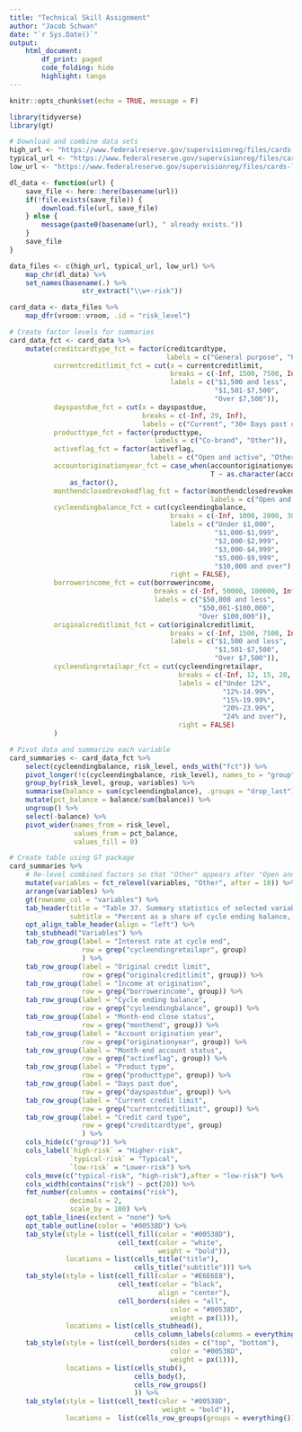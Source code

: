 ```yaml
---
title: "Technical Skill Assignment"
author: "Jacob Schwan"
date: "`r Sys.Date()`"
output: 
    html_document:
        df_print: paged
        code_folding: hide
        highlight: tango
---
```


```r
knitr::opts_chunk$set(echo = TRUE, message = F)
```

```r
library(tidyverse)
library(gt)

# Download and combine data sets
high_url <- "https://www.federalreserve.gov/supervisionreg/files/cards-high-risk-2022.csv"
typical_url <- "https://www.federalreserve.gov/supervisionreg/files/cards-typical-risk-2022.csv"
low_url <- "https://www.federalreserve.gov/supervisionreg/files/cards-low-risk-2022.csv"

dl_data <- function(url) {
    save_file <- here::here(basename(url))
    if(!file.exists(save_file)) {
        download.file(url, save_file)
    } else {
        message(paste0(basename(url), " already exists."))
    }
    save_file
}

data_files <- c(high_url, typical_url, low_url) %>%
    map_chr(dl_data) %>%
    set_names(basename(.) %>%
                  str_extract("\\w+-risk"))

card_data <- data_files %>%
    map_dfr(vroom::vroom, .id = "risk_level")

# Create factor levels for summaries
card_data_fct <- card_data %>%
    mutate(creditcardtype_fct = factor(creditcardtype, 
                                       labels = c("General purpose", "Private label")),
           currentcreditlimit_fct = cut(x = currentcreditlimit,
                                        breaks = c(-Inf, 1500, 7500, Inf),
                                        labels = c("$1,500 and less", 
                                                   "$1,501-$7,500",
                                                   "Over $7,500")),
           dayspastdue_fct = cut(x = dayspastdue,
                                 breaks = c(-Inf, 29, Inf),
                                 labels = c("Current", "30+ Days past due")),
           producttype_fct = factor(producttype, 
                                    labels = c("Co-brand", "Other")),
           activeflag_fct = factor(activeflag, 
                                   labels = c("Open and active", "Other")),
           accountoriginationyear_fct = case_when(accountoriginationyear <= 2016 ~ "2016 and prior",
                                                  T ~ as.character(accountoriginationyear)) %>%
               as_factor(),
           monthendclosedrevokedflag_fct = factor(monthendclosedrevokedflag, 
                                                  labels = c("Open and active", "Other")),
           cycleendingbalance_fct = cut(cycleendingbalance,
                                        breaks = c(-Inf, 1000, 2000, 3000, 5000, 10000, Inf),
                                        labels = c("Under $1,000", 
                                                   "$1,000-$1,999",
                                                   "$2,000-$2,999",
                                                   "$3,000-$4,999",
                                                   "$5,000-$9,999",
                                                   "$10,000 and over"),
                                        right = FALSE),
           borrowerincome_fct = cut(borrowerincome,
                                    breaks = c(-Inf, 50000, 100000, Inf),
                                    labels = c("$50,000 and less", 
                                               "$50,001-$100,000", 
                                               "Over $100,000")),
           originalcreditlimit_fct = cut(originalcreditlimit,
                                        breaks = c(-Inf, 1500, 7500, Inf),
                                        labels = c("$1,500 and less", 
                                                   "$1,501-$7,500", 
                                                   "Over $7,500")),
           cycleendingretailapr_fct = cut(cycleendingretailapr,
                                          breaks = c(-Inf, 12, 15, 20, 24, Inf),
                                          labels = c("Under 12%",
                                                     "12%-14.99%",
                                                     "15%-19.99%",
                                                     "20%-23.99%",
                                                     "24% and over"),
                                          right = FALSE)
           ) 

# Pivot data and summarize each variable
card_summaries <- card_data_fct %>%
    select(cycleendingbalance, risk_level, ends_with("fct")) %>%
    pivot_longer(!c(cycleendingbalance, risk_level), names_to = "group", values_to = "variables") %>%
    group_by(risk_level, group, variables) %>%
    summarise(balance = sum(cycleendingbalance), .groups = "drop_last") %>%
    mutate(pct_balance = balance/sum(balance)) %>%
    ungroup() %>%
    select(-balance) %>%
    pivot_wider(names_from = risk_level,
                values_from = pct_balance,
                values_fill = 0) 
```

```r
# Create table using GT package
card_summaries %>%
    # Re-level combined factors so that "Other" appears after "Open and active"
    mutate(variables = fct_relevel(variables, "Other", after = 10)) %>%
    arrange(variables) %>%
    gt(rowname_col = "variables") %>%
    tab_header(title = "Table 37. Summary statistics of selected variables in the portfolios of hypothetical credit card accounts",
               subtitle = "Percent as a share of cycle ending balance, except as noted") %>%
    opt_align_table_header(align = "left") %>%
    tab_stubhead("Variables") %>%
    tab_row_group(label = "Interest rate at cycle end",
                  row = grep("cycleendingretailapr", group)
                  ) %>%
    tab_row_group(label = "Original credit limit",
                  row = grep("originalcreditlimit", group)) %>%
    tab_row_group(label = "Income at origination",
                  row = grep("borrowerincome", group)) %>%
    tab_row_group(label = "Cycle ending balance",
                  row = grep("cycleendingbalance", group)) %>%
    tab_row_group(label = "Month-end close status",
                  row = grep("monthend", group)) %>%
    tab_row_group(label = "Account origination year",
                  row = grep("originationyear", group)) %>%
    tab_row_group(label = "Month-end account status",
                  row = grep("activeflag", group)) %>%
    tab_row_group(label = "Product type",
                  row = grep("producttype", group)) %>%
    tab_row_group(label = "Days past due",
                  row = grep("dayspastdue", group)) %>%
    tab_row_group(label = "Current credit limit",
                  row = grep("currentcreditlimit", group)) %>%
    tab_row_group(label = "Credit card type",
                  row = grep("creditcardtype", group)
                  ) %>%
    cols_hide(c("group")) %>%
    cols_label(`high-risk` = "Higher-risk",
               `typical-risk` = "Typical",
               `low-risk` = "Lower-risk") %>%
    cols_move(c("typical-risk", "high-risk"),after = "low-risk") %>%
    cols_width(contains("risk") ~ pct(20)) %>%
    fmt_number(columns = contains("risk"),
               decimals = 2,
               scale_by = 100) %>%
    opt_table_lines(extent = "none") %>%
    opt_table_outline(color = "#00538D") %>%
    tab_style(style = list(cell_fill(color = "#00538D"),
                           cell_text(color = "white",
                                     weight = "bold")),
              locations = list(cells_title("title"),
                               cells_title("subtitle"))) %>%
    tab_style(style = list(cell_fill(color = "#E6E6E8"),
                           cell_text(color = "black", 
                                     align = "center"),
                           cell_borders(sides = "all",
                                        color = "#00538D",
                                        weight = px(1))),
              locations = list(cells_stubhead(), 
                               cells_column_labels(columns = everything()))) %>%
    tab_style(style = list(cell_borders(sides = c("top", "bottom"),
                                        color = "#00538D",
                                        weight = px(1))),
              locations = list(cells_stub(),
                               cells_body(),
                               cells_row_groups()
                               )) %>%
    tab_style(style = list(cell_text(color = "#00538D",
                                      weight = "bold")),
              locations =  list(cells_row_groups(groups = everything())))
    

```

